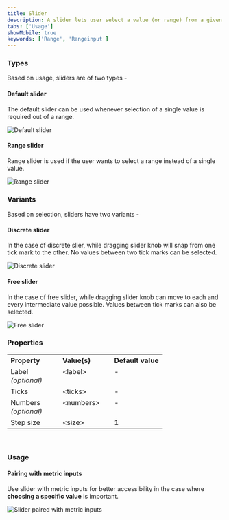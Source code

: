 ```yaml
---
title: Slider
description: A slider lets user select a value (or range) from a given range of values.
tabs: ['Usage']
showMobile: true
keywords: ['Range', 'Rangeinput']
---
```


### Types

Based on usage, sliders are of two types -

#### Default slider

The default slider can be used whenever selection of a single value is required out of a range.

![Default slider](./images/slider-1.png)

#### Range slider

Range slider is used if the user wants to select a range instead of a single value.

![Range slider](./images/slider-2.png)

### Variants

Based on selection, sliders have two variants -

#### Discrete slider

In the case of discrete slier, while dragging slider knob will snap from one tick mark to the other.
No values between two tick marks can be selected.

![Discrete slider](./images/slider-3.png)

#### Free slider

In the case of free slider, while dragging slider knob can move to each and every intermediate value possible. 
Values between tick marks can also be selected.

![Free slider](./images/slider-4.png)

### Properties
<table style="width: 100%">
  <tbody>
    <tr>
      <th style="width:33%; text-align: left;">Property</th>
      <th style="width:33%; text-align: left;">Value(s)</th>
      <th style="width:33%; text-align: left;">Default value</th>
    </tr>
    <tr style="vertical-align: top">
      <td>Label<br/><em>(optional)</em></td>
      <td>&#60;label&#62;</td>
      <td>-</td>
    </tr>
    <tr style="vertical-align: top">
      <td>Ticks</td>
      <td>&#60;ticks&#62;</td>
      <td>-</td>
    </tr>
    <tr style="vertical-align: top">
      <td>Numbers<br/><em>(optional)</em></td>
      <td>&#60;numbers&#62;</td>
      <td>-</td>
    </tr>
    <tr style="vertical-align: top">
      <td>Step size</td>
      <td>&#60;size&#62;</td>
      <td>1</td>
    </tr>
  </tbody>
</table>
<br/>

### Usage

#### Pairing with metric inputs

Use slider with metric inputs for better accessibility in the case where **choosing a specific value** is important. 

![Slider paired with metric inputs](./images/slider-5.png)

<br/>
<br/>
